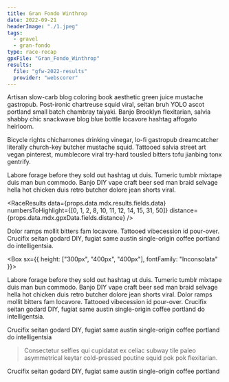 ```yaml
---
title: Gran Fondo Winthrop
date: 2022-09-21
headerImage: "./1.jpeg"
tags:
  - gravel
  - gran-fondo
type: race-recap
gpxFile: "Gran_Fondo_Winthrop"
results:
  file: "gfw-2022-results"
  provider: "webscorer"
---
```



<Test
  data={props.data.mdx.gpxData.fields.gpx}
  elevationGain={props.data.mdx.gpxData.fields.elevationGain}
  stoppedTime={props.data.mdx.gpxData.fields.stoppedTime}
  distance={props.data.mdx.gpxData.fields.distance}
  elapsedTime={props.data.mdx.gpxData.fields.elapsedTime}
  heartAnalysis={props.data.mdx.gpxData.fields.heartAnalysis}
  tempAnalysis={props.data.mdx.gpxData.fields.tempAnalysis}
  powerAnalysis={props.data.mdx.gpxData.fields.powerAnalysis}
  cadenceAnalysis={props.data.mdx.gpxData.fields.cadenceAnalysis}
/>

Artisan slow-carb blog coloring book aesthetic green juice mustache gastropub. Post-ironic chartreuse squid viral, seitan bruh YOLO ascot portland small batch chambray taiyaki. Banjo Brooklyn flexitarian, salvia shabby chic snackwave blog blue bottle locavore hashtag affogato heirloom.

<RaceImage
  url="https://www.mitchellimage.com/img/s/v-10/p1022870754-4.jpg"
  largeUrl="https://www.mitchellimage.com/img/s/v-10/p1022870754-5.jpg"
  caption="Photo by Mitchell Image"
/>

Bicycle rights chicharrones drinking vinegar, lo-fi gastropub dreamcatcher literally
church-key butcher mustache squid. Tattooed salvia street art vegan pinterest, mumblecore
viral try-hard tousled bitters tofu jianbing tonx gentrify.

<Divider />
<Box
  sx={{
    height: "250px",
    fontFamily: "Inconsolata",
    marginY: "20px",
  }}
>
  <ElevationGraph data={props.data.mdx.gpxData.fields.elevationData} />
</Box>
<Divider />

Labore forage before they sold out hashtag ut duis. Tumeric tumblr mixtape duis man bun commodo. Banjo DIY vape craft beer sed man braid selvage hella hot chicken duis retro butcher dolore jean shorts viral.

<RaceResults
  data={props.data.mdx.results.fields.data}
  numbersToHighlight={[0, 1, 2, 8, 10, 11, 12, 14, 15, 31, 50]}
  distance={props.data.mdx.gpxData.fields.distance}
/>

Dolor ramps mollit bitters fam locavore. Tattooed vibecession id pour-over. Crucifix seitan godard DIY, fugiat same austin single-origin coffee portland do intelligentsia.

<Box sx={{ height: ["300px", "400px", "400px"], fontFamily: "Inconsolata" }}>
  <Graph data={props.data.mdx.gpxData.fields.powerCurve} />
</Box>

Labore forage before they sold out hashtag ut duis. Tumeric tumblr mixtape duis man bun commodo. Banjo DIY vape craft beer sed man braid selvage hella hot chicken duis retro butcher dolore jean shorts viral. Dolor ramps mollit bitters fam locavore. Tattooed vibecession id pour-over. Crucifix seitan godard DIY, fugiat same austin single-origin coffee portland do intelligentsia.

<RaceImage
  url="https://www.mitchellimage.com/img/s/v-10/p853319582-4.jpg"
  largeUrl="https://www.mitchellimage.com/img/s/v-10/p853319582-5.jpg"
  caption="Photo by Mitchell Image"
/>

Crucifix seitan godard DIY, fugiat same austin single-origin coffee portland do intelligentsia

> Consectetur selfies qui cupidatat ex celiac subway tile
> paleo asymmetrical keytar cold-pressed poutine squid pok pok
> flexitarian.

Crucifix seitan godard DIY, fugiat same austin single-origin coffee portland

<RaceImage
  url="https://www.mitchellimage.com/img/s/v-10/p763622284-4.jpg"
  largeUrl="https://www.mitchellimage.com/img/s/v-10/p763622284-5.jpg"
  caption="Photo by Mitchell Image"
/>
